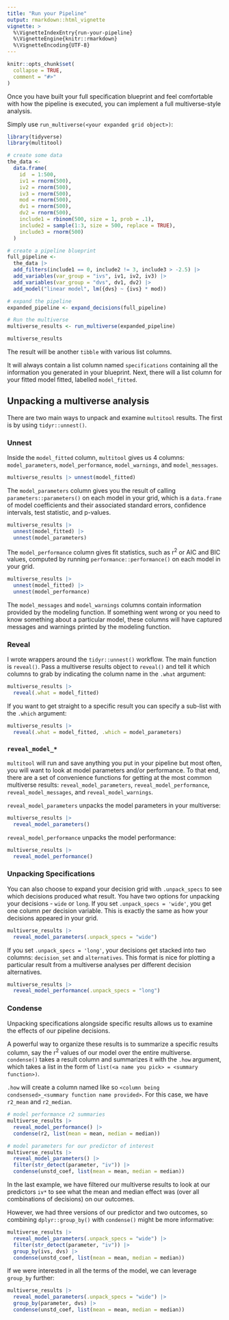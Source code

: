 ```yaml
---
title: "Run your Pipeline"
output: rmarkdown::html_vignette
vignette: >
  %\VignetteIndexEntry{run-your-pipeline}
  %\VignetteEngine{knitr::rmarkdown}
  %\VignetteEncoding{UTF-8}
---
```


```r
knitr::opts_chunk$set(
  collapse = TRUE,
  comment = "#>"
)
```

Once you have built your full specification blueprint and feel comfortable with how the pipeline is executed, you can implement a full multiverse-style analysis. 

Simply use `run_multiverse(<your expanded grid object>)`:

```r
library(tidyverse)
library(multitool)

# create some data
the_data <-
  data.frame(
    id  = 1:500,
    iv1 = rnorm(500),
    iv2 = rnorm(500),
    iv3 = rnorm(500),
    mod = rnorm(500),
    dv1 = rnorm(500),
    dv2 = rnorm(500),
    include1 = rbinom(500, size = 1, prob = .1),
    include2 = sample(1:3, size = 500, replace = TRUE),
    include3 = rnorm(500)
  )

# create a pipeline blueprint
full_pipeline <- 
  the_data |>
  add_filters(include1 == 0, include2 != 3, include3 > -2.5) |> 
  add_variables(var_group = "ivs", iv1, iv2, iv3) |> 
  add_variables(var_group = "dvs", dv1, dv2) |> 
  add_model("linear model", lm({dvs} ~ {ivs} * mod))

# expand the pipeline
expanded_pipeline <- expand_decisions(full_pipeline)

# Run the multiverse
multiverse_results <- run_multiverse(expanded_pipeline)

multiverse_results
```

The result will be another `tibble` with various list columns. 

It will always contain a list column named `specifications` containing all the information you generated in your blueprint. Next, there will a list column for your fitted model fitted, labelled `model_fitted`. 

## Unpacking a multiverse analysis

There are two main ways to unpack and examine `multitool` results. The first is by using `tidyr::unnest()`.

### Unnest

Inside the `model_fitted` column, `multitool` gives us 4 columns: `model_parameters`, `model_performance`, `model_warnings`, and `model_messages`. 

```r
multiverse_results |> unnest(model_fitted)
```

The `model_parameters` column gives you the result of calling `parameters::parameters()` on each model in your grid, which is a `data.frame` of model coefficients and their associated standard errors, confidence intervals, test statistic, and p-values.

```r
multiverse_results |> 
  unnest(model_fitted) |> 
  unnest(model_parameters)
```

The `model_performance` column gives fit statistics, such as r^2^ or AIC and BIC values, computed by running `performance::performance()` on each model in your grid.

```r
multiverse_results |> 
  unnest(model_fitted) |>
  unnest(model_performance)
```

The `model_messages` and `model_warnings` columns contain information provided by the modeling function. If something went wrong or you need to know something about a particular model, these columns will have captured messages and warnings printed by the modeling function.

### Reveal

I wrote wrappers around the `tidyr::unnest()` workflow. The main function is `reveal()`. Pass a multiverse results object to `reveal()` and tell it which columns to grab by indicating the column name in the `.what` argument:

```r
multiverse_results |> 
  reveal(.what = model_fitted)
```

If you want to get straight to a specific result you can specify a sub-list with the `.which` argument:

```r
multiverse_results |> 
  reveal(.what = model_fitted, .which = model_parameters)
```

### `reveal_model_*`

`multitool` will run and save anything you put in your pipeline but most often, you will want to look at model parameters and/or performance. To that end, there are a set of convenience functions for getting at the most common multiverse results: `reveal_model_parameters`, `reveal_model_performance`, `reveal_model_messages`, and `reveal_model_warnings`.

`reveal_model_parameters` unpacks the model parameters in your multiverse:

```r
multiverse_results |> 
  reveal_model_parameters()
```

`reveal_model_performance` unpacks the model performance:

```r
multiverse_results |> 
  reveal_model_performance()
```

### Unpacking Specifications

You can also choose to expand your decision grid with `.unpack_specs` to see which decisions produced what result. You have two options for unpacking your decisions - `wide` or `long`. If you set `.unpack_specs = 'wide'`, you get one column per decision variable. This is exactly the same as how your decisions appeared in your grid.

```r
multiverse_results |> 
  reveal_model_parameters(.unpack_specs = "wide")
```

If you set `.unpack_specs = 'long'`, your decisions get stacked into two columns: `decision_set` and `alternatives`. This format is nice for plotting a particular result from a multiverse analyses per different decision alternatives.

```r
multiverse_results |> 
  reveal_model_performance(.unpack_specs = "long")
```

### Condense

Unpacking specifications alongside specific results allows us to examine the effects of our pipeline decisions. 

A powerful way to organize these results is to summarize a specific results column, say the r^2^ values of our model over the entire multiverse. `condense()` takes a result column and summarizes it with the `.how` argument, which takes a list in the form of `list(<a name you pick> = <summary function>)`.

`.how` will create a column named like so `<column being condsensed>_<summary function name provided>`. For this case, we have `r2_mean` and `r2_median`.

```r
# model performance r2 summaries
multiverse_results |>
  reveal_model_performance() |> 
  condense(r2, list(mean = mean, median = median))

# model parameters for our predictor of interest
multiverse_results |>
  reveal_model_parameters() |> 
  filter(str_detect(parameter, "iv")) |>
  condense(unstd_coef, list(mean = mean, median = median))
```

In the last example, we have filtered our multiverse results to look at our predictors `iv*` to see what the mean and median effect was (over all combinations of decisions) on our outcomes. 

However, we had three versions of our predictor and two outcomes, so combining `dplyr::group_by()` with `condense()` might be more informative:

```r
multiverse_results |>
  reveal_model_parameters(.unpack_specs = "wide") |> 
  filter(str_detect(parameter, "iv")) |>
  group_by(ivs, dvs) |>
  condense(unstd_coef, list(mean = mean, median = median))
```

If we were interested in all the terms of the model, we can leverage `group_by` further:

```r
multiverse_results |>
  reveal_model_parameters(.unpack_specs = "wide") |> 
  group_by(parameter, dvs) |>
  condense(unstd_coef, list(mean = mean, median = median))
```
